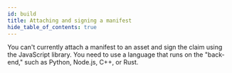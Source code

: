 ```yaml
---
id: build
title: Attaching and signing a manifest
hide_table_of_contents: true
---
```




<Tabs groupId="programming-lang" queryString="lang">

<TabItem value="js" label="JavaScript">

You can't currently attach a manifest to an asset and sign the claim using the JavaScript library. You need to use a language that runs on the "back-end," such as Python, Node.js, C++, or Rust.

</TabItem>

<TabItem value="python" label="Python" default>

<PythonBuild name="python-build" />

</TabItem>

<TabItem value="node" label="Node.js">

<NodeBuild name="node-build" />

</TabItem>

<TabItem value="cpp" label="C++">

<CppBuild name="cpp-build" />

</TabItem>

<TabItem value="rust" label="Rust">

<RustBuild name="rust-build" />

</TabItem>

  </Tabs>
